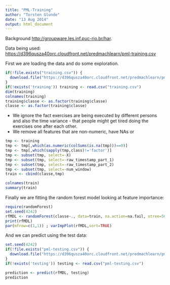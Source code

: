 ```yaml
---
title: "PML-Training"
author: "Torsten Glunde"
date: "13 Aug 2014"
output: html_document
---
```


Background <http://groupware.les.inf.puc-rio.br/har>.

Data being used: <https://d396qusza40orc.cloudfront.net/predmachlearn/pml-training.csv>

First we are loading the data and do some exploration.

```r
if(!file.exists("training.csv")) {
  download.file("https://d396qusza40orc.cloudfront.net/predmachlearn/pml-training.csv", method = "curl", destfile="training.csv")  
}
if(!exists('training')) training <- read.csv("training.csv")
dim(training)
colnames(training)
training$classe <- as.factor(training$classe)
classe <- as.factor(training$classe)
```

* We ignore the fact exercises are being executed by different persons and also the time variance - that people might get tired doing the exercises one after each other.
* We remove all features that are non-numeric, have NAs or 

```r
tmp <- training
tmp <- tmp[,which(as.numeric(colSums(is.na(tmp)))==0)]
tmp <- tmp[,which(sapply(tmp,class)!='factor')]
tmp <- subset(tmp, select=-X)
tmp <- subset(tmp, select=-raw_timestamp_part_1)
tmp <- subset(tmp, select=-raw_timestamp_part_2)
tmp <- subset(tmp, select=-num_window)
train <- cbind(classe,tmp)

colnames(train)
summary(train)
```

Finally we are fitting the random forest model looking at feature importance:
```r
require(randomForest)
set.seed(4242)
rfMDL <- randomForest(classe~., data=train, na.action=na.fail, ntree=502)
print(rfMDL)
par(mfrow=c(1,1)) ; varImpPlot(rfMDL,sort=TRUE)
```

And we can predict using the test data:
```r
set.seed(4242)
if(!file.exists("pml-testing.csv")) {
  download.file("https://d396qusza40orc.cloudfront.net/predmachlearn/pml-testing.csv", method = "curl", destfile="pml-testing.csv")  
}
if(!exists('testing')) testing <- read.csv("pml-testing.csv")

prediction <- predict(rfMDL, testing)
prediction
```
